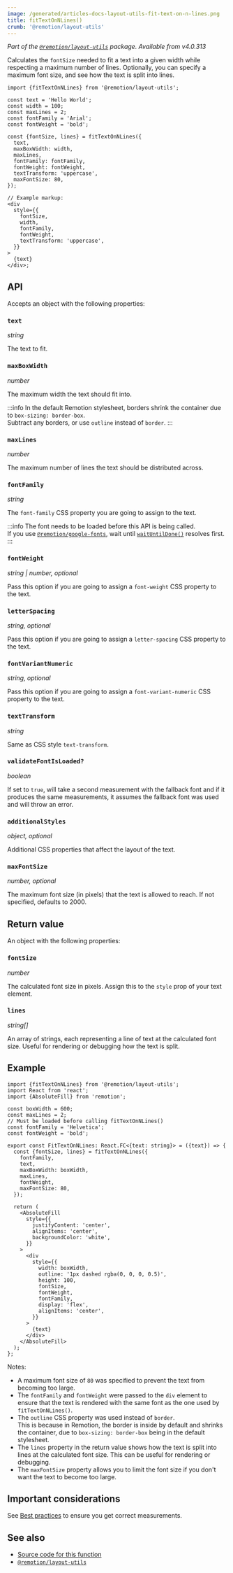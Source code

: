 ```yaml
---
image: /generated/articles-docs-layout-utils-fit-text-on-n-lines.png
title: fitTextOnNLines()
crumb: '@remotion/layout-utils'
---
```


_Part of the [`@remotion/layout-utils`](/docs/layout-utils) package. Available from v4.0.313_

Calculates the `fontSize` needed to fit a text into a given width while respecting a maximum number of lines. Optionally, you can specify a maximum font size, and see how the text is split into lines.

```tsx twoslash title="FitTextOnNLines.tsx"
import {fitTextOnNLines} from '@remotion/layout-utils';

const text = 'Hello World';
const width = 100;
const maxLines = 2;
const fontFamily = 'Arial';
const fontWeight = 'bold';

const {fontSize, lines} = fitTextOnNLines({
  text,
  maxBoxWidth: width,
  maxLines,
  fontFamily: fontFamily,
  fontWeight: fontWeight,
  textTransform: 'uppercase',
  maxFontSize: 80,
});

// Example markup:
<div
  style={{
    fontSize,
    width,
    fontFamily,
    fontWeight,
    textTransform: 'uppercase',
  }}
>
  {text}
</div>;
```

## API

Accepts an object with the following properties:

### `text`

_string_

The text to fit.

### `maxBoxWidth`

_number_

The maximum width the text should fit into.

:::info
In the default Remotion stylesheet, borders shrink the container due to `box-sizing: border-box`.  
Subtract any borders, or use `outline` instead of `border`.
:::

### `maxLines`

_number_

The maximum number of lines the text should be distributed across.

### `fontFamily`

_string_

The `font-family` CSS property you are going to assign to the text.

:::info
The font needs to be loaded before this API is being called.  
If you use [`@remotion/google-fonts`](/docs/google-fonts), wait until [`waitUntilDone()`](/docs/google-fonts/load-font#waituntildone) resolves first.
:::

### `fontWeight`

_string | number, optional_

Pass this option if you are going to assign a `font-weight` CSS property to the text.

### `letterSpacing`

_string, optional_

Pass this option if you are going to assign a `letter-spacing` CSS property to the text.

### `fontVariantNumeric`

_string, optional_

Pass this option if you are going to assign a `font-variant-numeric` CSS property to the text.

### `textTransform`

_string_

Same as CSS style `text-transform`.

### `validateFontIsLoaded?`

_boolean_

If set to `true`, will take a second measurement with the fallback font and if it produces the same measurements, it assumes the fallback font was used and will throw an error.

### `additionalStyles`

_object, optional_

Additional CSS properties that affect the layout of the text.

### `maxFontSize`

_number, optional_

The maximum font size (in pixels) that the text is allowed to reach. If not specified, defaults to 2000.

## Return value

An object with the following properties:

### `fontSize`

_number_

The calculated font size in pixels. Assign this to the `style` prop of your text element.

### `lines`

_string[]_

An array of strings, each representing a line of text at the calculated font size. Useful for rendering or debugging how the text is split.

## Example

```tsx twoslash
import {fitTextOnNLines} from '@remotion/layout-utils';
import React from 'react';
import {AbsoluteFill} from 'remotion';

const boxWidth = 600;
const maxLines = 2;
// Must be loaded before calling fitTextOnNLines()
const fontFamily = 'Helvetica';
const fontWeight = 'bold';

export const FitTextOnNLines: React.FC<{text: string}> = ({text}) => {
  const {fontSize, lines} = fitTextOnNLines({
    fontFamily,
    text,
    maxBoxWidth: boxWidth,
    maxLines,
    fontWeight,
    maxFontSize: 80,
  });

  return (
    <AbsoluteFill
      style={{
        justifyContent: 'center',
        alignItems: 'center',
        backgroundColor: 'white',
      }}
    >
      <div
        style={{
          width: boxWidth,
          outline: '1px dashed rgba(0, 0, 0, 0.5)',
          height: 100,
          fontSize,
          fontWeight,
          fontFamily,
          display: 'flex',
          alignItems: 'center',
        }}
      >
        {text}
      </div>
    </AbsoluteFill>
  );
};
```

Notes:

- A maximum font size of `80` was specified to prevent the text from becoming too large.
- The `fontFamily` and `fontWeight` were passed to the `div` element to ensure that the text is rendered with the same font as the one used by `fitTextOnNLines()`.
- The `outline` CSS property was used instead of `border`.  
  This is because in Remotion, the border is inside by default and shrinks the container, due to `box-sizing: border-box` being in the default stylesheet.
- The `lines` property in the return value shows how the text is split into lines at the calculated font size. This can be useful for rendering or debugging.
- The `maxFontSize` property allows you to limit the font size if you don't want the text to become too large.

## Important considerations

See [Best practices](/docs/layout-utils/best-practices) to ensure you get correct measurements.

## See also

- [Source code for this function](https://github.com/remotion-dev/remotion/blob/main/packages/layout-utils/src/layouts/fit-text-on-n-lines.ts)
- [`@remotion/layout-utils`](/docs/layout-utils)
